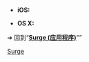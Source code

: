 * '''iOS:''' {{LSR
| article= Surge (应用程序)
| latest release version  = 2.3.1
| latest release date     = {{Start date and age|2016|10|18}}<ref>{{cite web | url = https://trello.com/b/qy4sDvxg | title = Surge &#124; Trello | date = | accessdate = }}</ref>
}}

* '''OS X:''' {{LSR
| article= Surge (应用程序)
| latest release version  = 2.0.12
| latest release date     = 
}}


<noinclude>

➔ 回到“'''[[Surge (应用程序)]]'''"”

{{Template reference list}}

[[Category:最新稳定版模板|Surge]]

</noinclude>